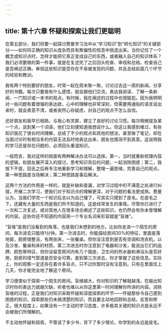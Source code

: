 ```yaml
---
---
---
```

title: 第十六章 怀疑和探索让我们更聪明
---




在第五部分，我们将要一起探讨费曼学习法中从“学习知识”到“转化知识”的关键部分——如何将正确的知识从庞杂而具有欺骗性的信息中挑选出来。当你记住了一个概念或知识点时，怎样才能把它真正变成自己的东西，或者融入自己的知识体系？我们必须要做的第一件事，就是在复述完了之后回头检查、审视和总结。检查自己是否阐述正确，审视这些知识是否存在不易被发现的问题，并且总结前面几个环节的经验和教训。

我有两个特别要好的朋友，时常一起在周末聚一聚，讨论过去这一周的新闻，分享好的书籍。每次只要我有什么感悟，就会跟他们交流，表达我阅读、了解一条新闻、一门知识或一本书的观点。有时候，我在阐述的过程中也很尴尬。因为我明明对一些问题有着很强的表达欲，心中的理解也非常深刻，但需要用通俗的语言说出来时，就会表意不清，或者突然心存疑虑，对自己的观点不怎么自信。

还好朋友和我早已相熟，与我心有灵犀，建立了良好的讨论习惯。每次稍微提及某一个点，说到某一个词语，他们立刻便知道我想说什么。但这让我感到难过，有些知识我花了很长时间理解，总结了不少的观点和其他的想法，甚至做了笔记，却在当面讨论时有相当多的内容无法及时地表达出来，朋友也猜测不到真意。这说明我的学习还是存在问题的，必须回头重温知识。

一般而言，我对这样的局面有两种解决办法可以选择。第一，当时就重新梳理内容的逻辑，和朋友展开深入的探讨，思考知识背后的问题，一起消除困惑；第二，我按下不提，回去之后再专注地重新学习和理解，整理一遍思绪，完善自己的观点。第一种思路是当场解决；第二种思路是事后解决。

这两个方法的作用是一样的，就是补缺和查漏，对学习过程中的不满意之处进行纠错，开展二次学习，使我们对于知识点的理解更深，对于问题的看法更成熟。费曼认为，当我们学完一个知识后总以为自己懂了，可其实只摸到了皮毛。在皮毛之下，还藏有大量的东西是我们所不知道的。这是经常发生的事情。尽管你已进行了一次和二次复述，或对其他人在很多场合阐述了这些知识，也仍然会有你未曾理解的内容。这些你还不知道的内容用一个专业名词来形容就是“盲维”。

“盲维”是我们没看到的角落，也是我们未想到的地方。比如你走进一个陌生的房间，每次进去只能待1分钟。第一次进去时，你能描绘房间30%的特征，里面是落地窗，厨房很整洁，有两张床，一张餐桌。但你没注意到是否有空调和洗衣机，以及沙发、餐桌和床的材质。第二次进去时你注意到了电器和沙发，能说出它们的品牌、颜色等特征，但你没留意房间内有几个插座，卫生间的热水器和淋浴头是否好用，厨房的煤气管道是否安全可靠。直到第三次进去，你才掌握了这些信息。实际上，你的观察一定还存在着许多盲点，只不过你暂时没有注意到。只有在里面住上几天，你才能完全地了解这个房间。

学习便类似于探索一个陌生的房间。盲维越大，你对知识的了解就越浅，在输出知识时你的表达力就越欠缺，听者也难以从你这里第一时间理解你所讲的内容。消除盲维的过程，正是我们对知识采取怀疑和深度探索的环节——怀疑那些令自己感到困惑的知识，探索那些仍未搞清楚的知识，而且要主动地回顾和总结，反思和修正。很大程度上，如果没有一个主动的学习态度，许多极其关键的知识点是永远不会被我们所理解的。

不主动地怀疑和探索，不管读了多少书，背下了多少理论，你学到的永远是皮毛。
